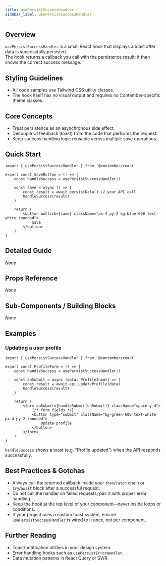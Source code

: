 ```yaml
---
title: usePersistSuccessHandler
sidebar_label: usePersistSuccessHandler
---
```


## Overview
`usePersistSuccessHandler` is a small React hook that displays a toast after data is successfully persisted.  
The hook returns a callback you call with the persistence result; it then shows the correct success message.

## Styling Guidelines
* All code samples use Tailwind CSS utility classes.  
* The hook itself has no visual output and requires no Contember‑specific theme classes.

## Core Concepts
* Treat persistence as an asynchronous side effect.  
* Decouple UI feedback (toast) from the code that performs the request.  
* Keep success handling logic reusable across multiple save operations.

## Quick Start
```tsx
import { usePersistSuccessHandler } from '@contember/react'

export const SaveButton = () => {
	const handleSuccess = usePersistSuccessHandler()

	const save = async () => {
		const result = await persistData() // your API call
		handleSuccess(result)
	}

	return (
		<button onClick={save} className="px-4 py-2 bg-blue-600 text-white rounded">
			Save
		</button>
	)
}
```

## Detailed Guide
_None_

## Props Reference
_None_

## Sub-Components / Building Blocks
_None_

## Examples

### Updating a user profile
```tsx
import { usePersistSuccessHandler } from '@contember/react'

export const ProfileForm = () => {
	const handleSuccess = usePersistSuccessHandler()

	const onSubmit = async (data: ProfileInput) => {
		const result = await api.updateProfile(data)
		handleSuccess(result)
	}

	return (
		<form onSubmit={handleSubmit(onSubmit)} className="space-y-4">
			{/* form fields */}
			<button type="submit" className="bg-green-600 text-white px-4 py-2 rounded">
				Update profile
			</button>
		</form>
	)
}
```
`handleSuccess` shows a toast (e.g. “Profile updated”) when the API responds successfully.

## Best Practices & Gotchas
* Always call the returned callback inside your `then`/`catch` chain or `try`/`await` block after a successful request.  
* Do not call the handler on failed requests; pair it with proper error handling.  
* Keep the hook at the top level of your component—never inside loops or conditions.  
* If your project uses a custom toast system, ensure `usePersistSuccessHandler` is wired to it once, not per component.

## Further Reading
* Toast/notification utilities in your design system.  
* Error handling hooks such as `usePersistErrorHandler`.  
* Data mutation patterns in React Query or SWR.

<!-- End of Generated Documentation -->